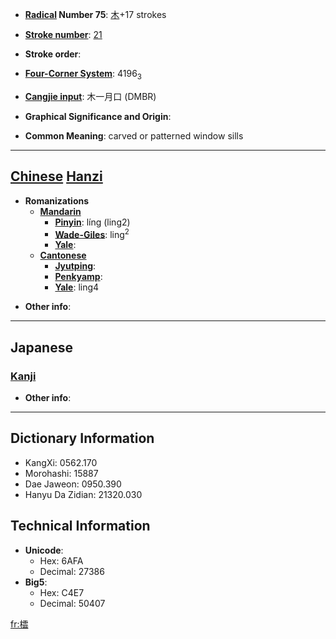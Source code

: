* '''[[Wiktionary:Chinese radical index| Radical]] Number 75''': [[Wiktionary:Chinese radical index 木|木]]+17 strokes

* '''[[Wiktionary:Chinese total strokes index|Stroke number]]''': [[Wiktionary:Chinese total strokes index 21|21]]

* '''Stroke order''': 

* '''[[Wiktionary:Chinese four corner index|Four-Corner System]]''': 4196<sub>3</sub>

* '''[[Wiktionary:Chinese Cangjie index|Cangjie input]]''': 木一月口 (DMBR)

* '''Graphical Significance and Origin''': 

* '''Common Meaning''': carved or patterned window sills

----

== [[Chinese]] [[Hanzi]] ==

* '''Romanizations'''
** '''[[Mandarin]]'''
*** '''[[Pinyin]]''': líng (ling2)
*** '''[[Wade-Giles]]''': ling<sup>2</sup>
*** '''[[Yale]]''': 
** '''[[Cantonese]]'''
*** '''[[Jyutping]]''':
*** '''[[Penkyamp]]''': 
*** '''[[Yale]]''': ling4

* '''Other info''': 

----

==Japanese==
===[[Kanji]]===
{{kanji|on readings=[[れい]] (rei), [[りょう]] (ryō)
|kun readings=[[れんじ]] (renji)
}}

* '''Other info''':  

----

== Dictionary Information ==

* KangXi: 0562.170
* Morohashi: 15887
* Dae Jaweon: 0950.390
* Hanyu Da Zidian: 21320.030

== Technical Information ==

* '''Unicode''':
** Hex: 6AFA
** Decimal: 27386
* '''Big5''':
** Hex: C4E7
** Decimal: 50407

[[fr:櫺]]